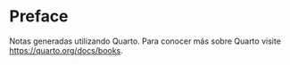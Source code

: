 # Preface {.unnumbered}

Notas generadas utilizando Quarto. Para conocer más sobre Quarto visite <https://quarto.org/docs/books>.
